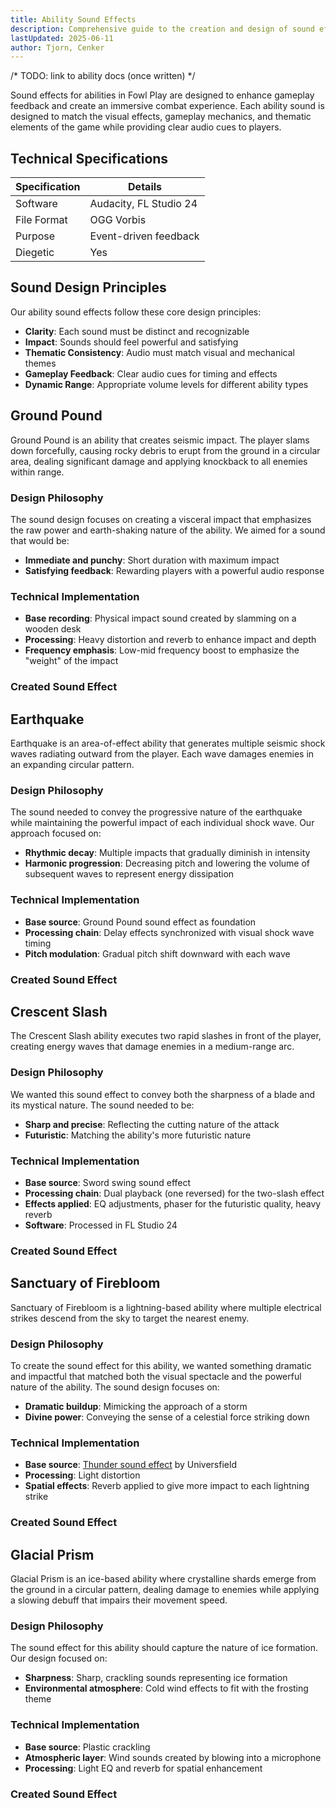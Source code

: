 ```yaml
---
title: Ability Sound Effects
description: Comprehensive guide to the creation and design of sound effects for abilities in Fowl Play
lastUpdated: 2025-06-11
author: Tjorn, Cenker
---
```


/* TODO: link to ability docs (once written) */

Sound effects for abilities in Fowl Play are designed to enhance gameplay feedback and create an immersive combat experience. Each ability sound is designed to match the visual effects, gameplay mechanics, and thematic elements of the game while providing clear audio cues to players.

## Technical Specifications

| Specification | Details                |
| ------------- | ---------------------- |
| Software      | Audacity, FL Studio 24 |
| File Format   | OGG Vorbis             |
| Purpose       | Event-driven feedback  |
| Diegetic      | Yes                    |

## Sound Design Principles

Our ability sound effects follow these core design principles:

- **Clarity**: Each sound must be distinct and recognizable
- **Impact**: Sounds should feel powerful and satisfying
- **Thematic Consistency**: Audio must match visual and mechanical themes
- **Gameplay Feedback**: Clear audio cues for timing and effects
- **Dynamic Range**: Appropriate volume levels for different ability types

## Ground Pound

Ground Pound is an ability that creates seismic impact. The player slams down forcefully, causing rocky debris to erupt from the ground in a circular area, dealing significant damage and applying knockback to all enemies within range.

### Design Philosophy

The sound design focuses on creating a visceral impact that emphasizes the raw power and earth-shaking nature of the ability. We aimed for a sound that would be:

- **Immediate and punchy**: Short duration with maximum impact
- **Satisfying feedback**: Rewarding players with a powerful audio response

### Technical Implementation

- **Base recording**: Physical impact sound created by slamming on a wooden desk
- **Processing**: Heavy distortion and reverb to enhance impact and depth
- **Frequency emphasis**: Low-mid frequency boost to emphasize the "weight" of the impact

### Created Sound Effect

<AudioPlayer
  src="/sfx/abilities/ground_pound.ogg"
  title="Ground Pound"
  description="Distorted heavy impact sound, created by slamming on a desk."
/>

## Earthquake

Earthquake is an area-of-effect ability that generates multiple seismic shock waves radiating outward from the player. Each wave damages enemies in an expanding circular pattern.

### Design Philosophy

The sound needed to convey the progressive nature of the earthquake while maintaining the powerful impact of each individual shock wave. Our approach focused on:

- **Rhythmic decay**: Multiple impacts that gradually diminish in intensity
- **Harmonic progression**: Decreasing pitch and lowering the volume of subsequent waves to represent energy dissipation

### Technical Implementation

- **Base source**: Ground Pound sound effect as foundation
- **Processing chain**: Delay effects synchronized with visual shock wave timing
- **Pitch modulation**: Gradual pitch shift downward with each wave

### Created Sound Effect

<AudioPlayer
  src="/sfx/abilities/earth_quake.ogg"
  title="Earthquake"
  description="Distorted heavy impact sound, repeated while gradually decreasing in pitch and volume. Created by taking the ground pound sound effect and adding a delay, corresponding to the amount of shock waves, and pitch shift to it."
/>

## Crescent Slash

The Crescent Slash ability executes two rapid slashes in front of the player, creating energy waves that damage enemies in a medium-range arc.

### Design Philosophy

We wanted this sound effect to convey both the sharpness of a blade and its mystical nature. The sound needed to be:

- **Sharp and precise**: Reflecting the cutting nature of the attack
- **Futuristic**: Matching the ability's more futuristic nature

### Technical Implementation

- **Base source**: Sword swing sound effect
- **Processing chain**: Dual playback (one reversed) for the two-slash effect
- **Effects applied**: EQ adjustments, phaser for the futuristic quality, heavy reverb
- **Software**: Processed in FL Studio 24

### Created Sound Effect

<AudioPlayer
  src="/sfx/abilities/crescent_slash.ogg"
  title="Crescent Slash"
  description="A sharp futuristic sound effect, created by taking the sword swing sound effect, playing it twice (once reversed) and applying effects. The sound has been altered using EQ, a Phaser, and drowned in reverb. This effect was processed in FL Studio 24."
/>

## Sanctuary of Firebloom

Sanctuary of Firebloom is a lightning-based ability where multiple electrical strikes descend from the sky to target the nearest enemy.

### Design Philosophy

To create the sound effect for this ability, we wanted something dramatic and impactful that matched both the visual spectacle and the powerful nature of the ability. The sound design focuses on:

- **Dramatic buildup**: Mimicking the approach of a storm
- **Divine power**: Conveying the sense of a celestial force striking down

### Technical Implementation

- **Base source**: [Thunder sound effect](https://pixabay.com/sound-effects/loud-thunder-192165/) by Universfield
- **Processing**: Light distortion
- **Spatial effects**: Reverb applied to give more impact to each lightning strike

### Created Sound Effect

<AudioPlayer
  src="/sfx/abilities/sanctuary_of_firebloom_sfx.ogg"
  title="Sanctuary of Firebloom"
  description="Sounds like a firework going off, after which a thunder sound effect plays. Sound has been slightly distorted, and some reverb has been applied."
/>

## Glacial Prism

Glacial Prism is an ice-based ability where crystalline shards emerge from the ground in a circular pattern, dealing damage to enemies while applying a slowing debuff that impairs their movement speed.

### Design Philosophy

The sound effect for this ability should capture the nature of ice formation. Our design focused on:

- **Sharpness**: Sharp, crackling sounds representing ice formation
- **Environmental atmosphere**: Cold wind effects to fit with the frosting theme

### Technical Implementation

- **Base source**: Plastic crackling
- **Atmospheric layer**: Wind sounds created by blowing into a microphone
- **Processing**: Light EQ and reverb for spatial enhancement

### Created Sound Effect

<AudioPlayer
  src="/sfx/abilities/glacial_prism_sfx.ogg"
  title="Glacial Prism"
  description="A crackling sound effect, with ice wind blowing in the background. Standard minimal sound effects were applied, like some light eq and reverb."
/>

